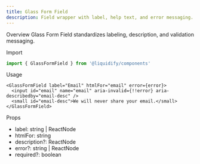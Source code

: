 ```yaml
---
title: Glass Form Field
description: Field wrapper with label, help text, and error messaging.
---
```


Overview
Glass Form Field standardizes labeling, description, and validation messaging.

Import
```ts
import { GlassFormField } from '@liquidify/components'
```

Usage
```tsx
<GlassFormField label="Email" htmlFor="email" error={error}>
  <input id="email" name="email" aria-invalid={!!error} aria-describedby="email-desc" />
  <small id="email-desc">We will never share your email.</small>
</GlassFormField>
```

Props
- label: string | ReactNode
- htmlFor: string
- description?: ReactNode
- error?: string | ReactNode
- required?: boolean

